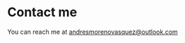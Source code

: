 # Contact me

You can reach me at [andresmorenovasquez@outlook.com](mailto:andresmorenovasquez@outlook.com)
